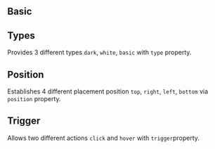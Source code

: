 
## Basic

<Basic />

## Types

Provides 3 different types `dark`, `white`, `basic` with `type` property.

<Types />

## Position

Establishes 4 different placement position `top`, `right`, `left`, `bottom` via `position` property.

<Position />

## Trigger

Allows two different actions `click` and `hover` with `trigger`property.

<Trigger />
